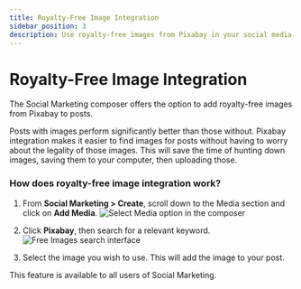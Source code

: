 ```yaml
---
title: Royalty-Free Image Integration
sidebar_position: 3
description: Use royalty-free images from Pixabay in your social media posts
---
```


# Royalty-Free Image Integration

The Social Marketing composer offers the option to add royalty-free images from Pixabay to posts.

Posts with images perform significantly better than those without. Pixabay integration makes it easier to find images for posts without having to worry about the legality of those images. This will save the time of hunting down images, saving them to your computer, then uploading those.

### How does royalty-free image integration work?

1. From **Social Marketing > Create**, scroll down to the Media section and click on **Add Media**.
   ![Select Media option in the composer](./img/select-media.jpg)

2. Click **Pixabay**, then search for a relevant keyword.
   ![Free Images search interface](./img/free-images.jpg)

3. Select the image you wish to use. This will add the image to your post.

This feature is available to all users of Social Marketing.